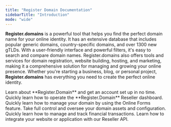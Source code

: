 ```yaml
---
title: "Register Domain Documentation"
sidebarTitle: "Introduction"
mode: "wide"
---
```


**Register.domains** is a powerful tool that helps you find the perfect domain name for your online identity. 
It has an extensive database that includes popular generic domains, country-specific domains, and over 1300 new gTLDs. 
With a user-friendly interface and powerful filters, it's easy to search and compare domain names. Register.domains also offers tools and services for domain registration, website building, hosting, and marketing, making it a comprehensive solution for managing and growing your online presence. 
Whether you're starting a business, blog, or personal project, **Register.domains** has everything you need to create the perfect online identity.

<CardGroup cols={2}>
  <Card
    title="Knowledge Base"
    icon="book-open-cover"
    href="/Knowledge Base/Processes"
  >
    Learn about **Register.Domain** and get an account set up in no time.
  </Card>
  <Card title="Reseller Admin Panel" icon="sellcast" href="/Reseller Admin Panel/Signup">
    Quickly learn how to operate the **Register.Domain** Reseller dashboard.
  </Card>
  <Card title="Online Forms" icon="globe" href="/Online Forms/Domain/Search">
    Quickly learn how to manage your domain by using the Online Forms feature.
  </Card>
  <Card
    title="Portofolio"
    icon="address-card"
    href="/Portfolio/Domains/Active"
  >
    Take full control and oversee your domain assets and configuration.
  </Card>
</CardGroup>

<CardGroup cols={2}>
  <Card
    title="Accounting"
    icon="calculator"
    href="/Accounting/Service Orders"
  >
    Quickly learn how to manage and track financial transactions.
  </Card>
  <Card
    title="API Integration"
    icon="webhook"
    href="/API/Guides"
  >
    Learn how to integrate your website or application with our Reseller API.
  </Card>
</CardGroup>